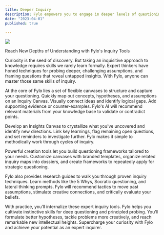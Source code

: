 ```yaml
---
title: Deeper Inquiry
description: Fylo empowers you to engage in deeper levels of questioning and inquiry, helping you to probe and challenge assumptions and reach new depths of understanding. With Fylo, you can achieve expert-level questioning skills, leading to better, more creative thinking.
date: "2023-04-01"
published: true
  
---
```



![](/assets/inquiry.png)

Reach New Depths of Understanding with Fylo's Inquiry Tools

Curiosity is the seed of discovery. But taking an inquisitive approach to knowledge requires skills we rarely learn formally. Expert thinkers have honed techniques for probing deeper, challenging assumptions, and framing questions that reveal untapped insights. With Fylo, anyone can master those same skills of inquiry.

At the core of Fylo lies a set of flexible canvases to structure and capture your questioning. Quickly map out concepts, hypotheses, and assumptions on an Inquiry Canvas. Visually connect ideas and identify logical gaps. Add supporting evidence or counter-examples. Fylo's AI will recommend relevant materials from your knowledge base to validate or contradict points.

Develop an Insights Canvas to crystallize what you've uncovered and identify new directions. Link key learnings, flag remaining open questions, and set reminders to investigate further. Fylo makes it simple to methodically work through cycles of inquiry.

Powerful creation tools let you build questioning frameworks tailored to your needs. Customize canvases with branded templates, organize related inquiry maps into dossiers, and create frameworks to repeatedly apply for strategic questioning.

Fylo also provides research guides to walk you through proven inquiry techniques. Learn methods like the 5 Whys, Socratic questioning, and lateral thinking prompts. Fylo will recommend tactics to move past assumptions, stimulate creative connections, and critically evaluate your beliefs.

With practice, you'll internalize these expert inquiry tools. Fylo helps you cultivate instinctive skills for deep questioning and principled probing. You'll formulate better hypotheses, tackle problems more creatively, and reach remarkable new intellectual heights. Supercharge your curiosity with Fylo and achieve your potential as an expert inquirer.
